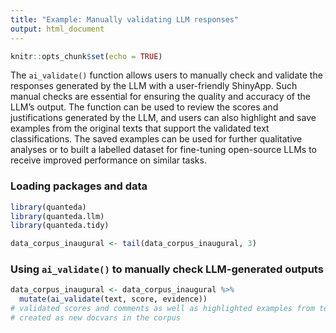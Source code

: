 ```yaml
---
title: "Example: Manually validating LLM responses"
output: html_document
---
```


```r
knitr::opts_chunk$set(echo = TRUE)
```

The `ai_validate()` function allows users to manually check and validate the responses generated by the LLM with a user-friendly ShinyApp. Such manual checks are essential for ensuring the quality and accuracy of the LLM's output. The function can be used to review the scores and justifications generated by the LLM, and users can also highlight and save examples from the original texts that support the validated text classifications. The saved examples can be used for further qualitative analyses or to built a labelled dataset for fine-tuning open-source LLMs to receive improved performance on similar tasks.

### Loading packages and data

```r
library(quanteda)
library(quanteda.llm)
library(quanteda.tidy)

data_corpus_inaugural <- tail(data_corpus_inaugural, 3)
```

### Using `ai_validate()` to manually check LLM-generated outputs

```r
data_corpus_inaugural <- data_corpus_inaugural %>%
  mutate(ai_validate(text, score, evidence))
# validated scores and comments as well as highlighted examples from texts are
# created as new docvars in the corpus 
```